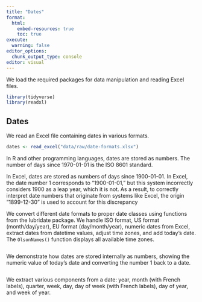 ```yaml
---
title: "Dates"
format:
  html:
    embed-resources: true
    toc: true
execute:
  warning: false
editor_options: 
  chunk_output_type: console
editor: visual
---
```


We load the required packages for data manipulation and reading Excel files.

```r
library(tidyverse)
library(readxl)
```

## Dates

We read an Excel file containing dates in various formats.

```r

dates <- read_excel("data/raw/date-formats.xlsx")

```

In R and other programming languages, dates are stored as numbers. The number of days since 1970-01-01 is the ISO 8601 standard.

In Excel, dates are stored as numbers of days since 1900-01-01. In Excel, the date number 1 corresponds to "1900-01-01," but this system incorrectly considers 1900 as a leap year, which it is not. As a result, to correctly interpret date numbers that originate from systems like Excel, the origin "1899-12-30" is used to account for this discrepancy

We convert different date formats to proper date classes using functions from the lubridate package. We handle ISO format, US format (month/day/year), EU format (day/month/year), numeric dates from Excel, extract dates from datetime values, adjust time zones, and add today's date. The `OlsonNames()` function displays all available time zones.

```r

```

We demonstrate how dates are stored internally as numbers, showing the numeric value of today's date and converting the number 1 back to a date.

```r

```

We extract various components from a date: year, month (with French labels), quarter, week, day, day of week (with French labels), day of year, and week of year.

```r


```
